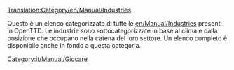 [[Translation:Category/en/Manual/Industries]]

Questo è un elenco categorizzato di tutte le [[en/Manual/Industries]] presenti in OpenTTD. Le industrie sono sottocategorizzate in base al clima e dalla posizione che occupano nella catena del loro settore. Un elenco completo è disponibile anche in fondo a questa categoria.


[[Category:it/Manual/Giocare]]